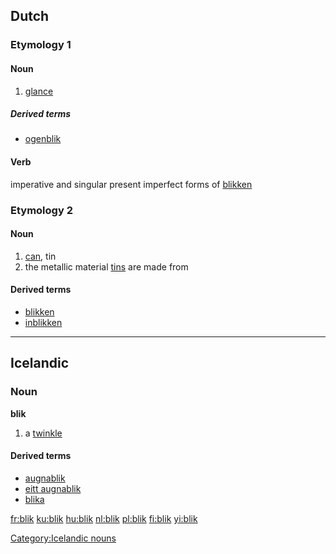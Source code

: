 ==Dutch==

===Etymology 1===

====Noun====
{{nl-noun|blikken|blikje}}

# [[glance]]

=====Derived terms=====
* [[ogenblik]] {{n}}

====Verb====
imperative and singular present imperfect forms of [[blikken]]

===Etymology 2===

====Noun====
{{nl-noun|blikken|blikje|g=n}}

# [[can]], tin
# the metallic material [[tin]]s are made from

====Derived terms====
* [[blikken]]
* [[inblikken]]

----

==Icelandic==
{{Icelandic declension hk sb 01|blik}}
===Noun===
'''blik''' {{n}}
# a [[twinkle]]

====Derived terms====
*[[augnablik]]
*[[eitt augnablik]]
*[[blika]]

[[Category:Icelandic nouns]]

[[fr:blik]]
[[ku:blik]]
[[hu:blik]]
[[nl:blik]]
[[pl:blik]]
[[fi:blik]]
[[yi:blik]]